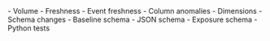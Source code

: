 <CardGroup cols={3}>
  <Card
    title="Anomaly detection"
    icon="chart-line"
    icontype="solid"
    href="/data-tests/introduction#anomaly-detection-tests"
  >
    - Volume 
    - Freshness 
    - Event freshness 
    - Column anomalies 
    - Dimensions
  </Card>
  <Card
    title="Schema tests"
    icon="table"
    href="/data-tests/introduction#schema-tests"
  >
    - Schema changes 
    - Baseline schema 
    - JSON schema 
    - Exposure schema
  </Card>
  <Card
    title="Other tests"
    icon="python"
    href="/data-tests/introduction#other-tests"
  >
    - Python tests
  </Card>
</CardGroup>

